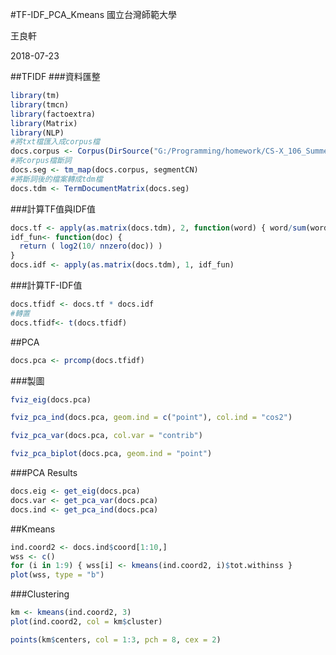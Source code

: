 #TF-IDF_PCA_Kmeans
國立台灣師範大學 

王良軒

2018-07-23

##TFIDF
###資料匯整
```R
library(tm)
library(tmcn)
library(factoextra)
library(Matrix)
library(NLP)
#將txt檔匯入成corpus檔
docs.corpus <- Corpus(DirSource("G:/Programming/homework/CS-X_106_Summer/week 2/TXT"))
#將corpus檔斷詞
docs.seg <- tm_map(docs.corpus, segmentCN) 
#將斷詞後的檔案轉成tdm檔
docs.tdm <- TermDocumentMatrix(docs.seg)
```

###計算TF值與IDF值
```R
docs.tf <- apply(as.matrix(docs.tdm), 2, function(word) { word/sum(word) })
idf_fun<- function(doc) {
  return ( log2(10/ nnzero(doc)) )
}
docs.idf <- apply(as.matrix(docs.tdm), 1, idf_fun)
```

###計算TF-IDF值
```R
docs.tfidf <- docs.tf * docs.idf
#轉置
docs.tfidf<- t(docs.tfidf)
```

##PCA
```R
docs.pca <- prcomp(docs.tfidf)
```

###製圖
```R
fviz_eig(docs.pca)

fviz_pca_ind(docs.pca, geom.ind = c("point"), col.ind = "cos2")

fviz_pca_var(docs.pca, col.var = "contrib")

fviz_pca_biplot(docs.pca, geom.ind = "point")
```

###PCA Results
```R
docs.eig <- get_eig(docs.pca)
docs.var <- get_pca_var(docs.pca)
docs.ind <- get_pca_ind(docs.pca)
```

##Kmeans
```R
ind.coord2 <- docs.ind$coord[1:10,]
wss <- c()
for (i in 1:9) { wss[i] <- kmeans(ind.coord2, i)$tot.withinss }
plot(wss, type = "b")
```

###Clustering
```R
km <- kmeans(ind.coord2, 3)
plot(ind.coord2, col = km$cluster)

points(km$centers, col = 1:3, pch = 8, cex = 2)
```
